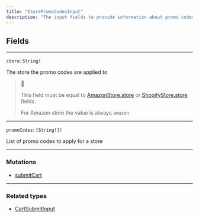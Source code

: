 ```yaml
---
title: "StorePromoCodesInput"
description: "The input fields to provide information about promo codes applied to stores in the cart"
---
```


## Fields

---

`store`: `String!`

The store the promo codes are applied to

> 📘
> 
> This field must be equal to [AmazonStore.store](/reference/amazonstore#fields) or [ShopifyStore.store](/reference/shopifystore#fields) fields.
> 
> For Amazon store the value is always `amazon`

---

`promoCodes`: `[String!]!`

List of promo codes to apply for a store

---

### Mutations

* [submitCart](/reference/submitcart)

---

### Related types

* [CartSubmitInput](/reference/cartsubmitinput)